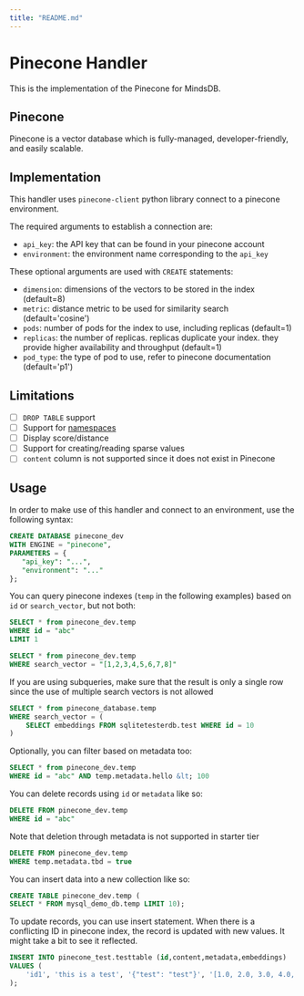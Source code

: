 ```yaml
---
title: "README.md"
---
```


# Pinecone Handler

This is the implementation of the Pinecone for MindsDB.

## Pinecone

Pinecone is a vector database which is fully-managed, developer-friendly, and easily scalable.

## Implementation

This handler uses `pinecone-client` python library connect to a pinecone environment.

The required arguments to establish a connection are:

* `api_key`: the API key that can be found in your pinecone account
* `environment`: the environment name corresponding to the `api_key`

These optional arguments are used with `CREATE` statements:

* `dimension`: dimensions of the vectors to be stored in the index (default=8)
* `metric`: distance metric to be used for similarity search (default='cosine')
* `pods`: number of pods for the index to use, including replicas (default=1)
* `replicas`: the number of replicas. replicas duplicate your index. they provide higher availability and throughput (default=1)
* `pod_type`: the type of pod to use, refer to pinecone documentation (default='p1')

## Limitations

- [ ] `DROP TABLE` support
- [ ] Support for [namespaces](https://docs.pinecone.io/docs/namespaces)
- [ ] Display score/distance
- [ ] Support for creating/reading sparse values
- [ ] `content` column is not supported since it does not exist in Pinecone

## Usage

In order to make use of this handler and connect to an environment, use the following syntax:

```sql
CREATE DATABASE pinecone_dev
WITH ENGINE = "pinecone",
PARAMETERS = {
   "api_key": "...",
   "environment": "..."
};
```

You can query pinecone indexes (`temp` in the following examples) based on `id` or `search_vector`, but not both:

```sql
SELECT * from pinecone_dev.temp
WHERE id = "abc"
LIMIT 1
```

```sql
SELECT * from pinecone_dev.temp
WHERE search_vector = "[1,2,3,4,5,6,7,8]"
```

If you are using subqueries, make sure that the result is only a single row since the use of multiple search vectors is not allowed

```sql
SELECT * from pinecone_database.temp
WHERE search_vector = (
    SELECT embeddings FROM sqlitetesterdb.test WHERE id = 10
)
```

Optionally, you can filter based on metadata too:

```sql
SELECT * from pinecone_dev.temp
WHERE id = "abc" AND temp.metadata.hello &lt; 100
```

You can delete records using `id` or `metadata` like so:

```sql
DELETE FROM pinecone_dev.temp
WHERE id = "abc"
```

Note that deletion through metadata is not supported in starter tier

```sql
DELETE FROM pinecone_dev.temp
WHERE temp.metadata.tbd = true
```

You can insert data into a new collection like so:

```sql
CREATE TABLE pinecone_dev.temp (
SELECT * FROM mysql_demo_db.temp LIMIT 10);
```

To update records, you can use insert statement. When there is a conflicting ID in pinecone index, the record is updated with new values. It might take a bit to see it reflected.

```sql
INSERT INTO pinecone_test.testtable (id,content,metadata,embeddings)
VALUES (
    'id1', 'this is a test', '{"test": "test"}', '[1.0, 2.0, 3.0, 4.0, 5.0, 6.0, 7.0, 8.0]'
);
```
